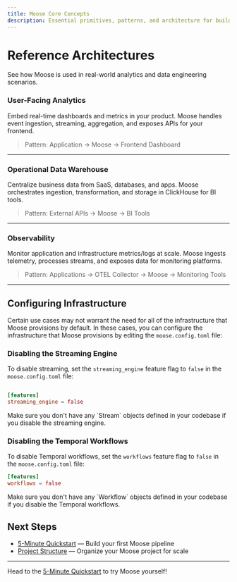 ```yaml
---
title: Moose Core Concepts
description: Essential primitives, patterns, and architecture for building with Moose.
---
```



# Reference Architectures
See how Moose is used in real-world analytics and data engineering scenarios.

### User-Facing Analytics

<ZoomImg light="/ref-user-facing.png" dark="/ref-user-facing.png" alt="User-Facing Analytics Architecture" />

Embed real-time dashboards and metrics in your product. Moose handles event ingestion, streaming, aggregation, and exposes APIs for your frontend.

> Pattern: Application → Moose → Frontend Dashboard

---

### Operational Data Warehouse

<ZoomImg light="/operational_dw.png" dark="/operational_dw.png" alt="Data Warehouse Architecture" />

Centralize business data from SaaS, databases, and apps. Moose orchestrates ingestion, transformation, and storage in ClickHouse for BI tools.

> Pattern: External APIs → Moose → BI Tools

---

### Observability

<ZoomImg light="/ref-observability.png" dark="/ref-observability.png" alt="Observability Architecture" />

Monitor application and infrastructure metrics/logs at scale. Moose ingests telemetry, processes streams, and exposes data for monitoring platforms.

> Pattern: Applications → OTEL Collector → Moose → Monitoring Tools

---

## Configuring Infrastructure
Certain use cases may not warrant the need for all of the infrastructure that Moose provisions by default. In these cases, you can configure the infrastructure that Moose provisions by editing the `moose.config.toml` file:

### Disabling the Streaming Engine

To disable streaming, set the `streaming_engine` feature flag to `false` in the `moose.config.toml` file:

```toml filename="moose.config.toml" copy

[features]
streaming_engine = false
```

<Callout type="warning" title="Streams won't work">
Make sure you don't have any `Stream` objects defined in your codebase if you disable the streaming engine.
</Callout>

### Disabling the Temporal Workflows

To disable Temporal workflows, set the `workflows` feature flag to `false` in the `moose.config.toml` file:

```toml filename="moose.config.toml" copy
[features]
workflows = false
```

<Callout type="warning" title="Workflows won't work">
Make sure you don't have any `Workflow` objects defined in your codebase if you disable the Temporal workflows.
</Callout>


## Next Steps

- [5-Minute Quickstart](/moose/getting-started/quickstart) — Build your first Moose pipeline
- [Project Structure](/moose/getting-started/project-structure) — Organize your Moose project for scale

---

<Callout type="success" title="Ready to build?">
  Head to the <a href="/moose/getting-started/quickstart">5-Minute Quickstart</a> to try Moose yourself!
</Callout>
